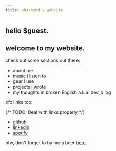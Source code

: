 ```yaml
---
title: shakhzod's website
---
```

## hello $guest.
## welcome to my website.
check out some sections out there:
- <Link href="/about">about me</Link>
- <Link href="/music">music i listen to</Link>
- <Link href="/gear">gear i use</Link>
- <Link href="/projects">projects i wrote</Link>
- <Link href="/blog">my thoughts in broken English a.k.a. dev_b.log</Link>

ofc links too:

{/* TODO: Deal with links properly */}
- <a href="https://github.com/shakhzodkudratov" target="_blank">github</a>
- <a href="https://linkedin.com/in/shakhzodkudratov" target="_blank">linkedin</a>
- <a href="https://open.spotify.com/user/shahzodkk?si=9f2e1a897d5c4b5f" target="_blank">spotify</a>

btw, don't forget to by me a beer <a href="https://buymeacoffee.com/shakhzod.me" target="_blank">here</a>.
